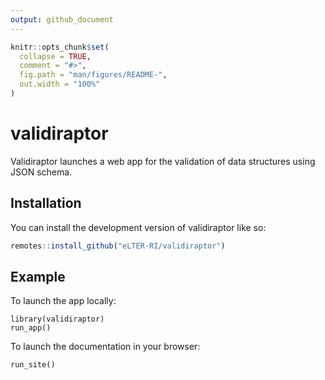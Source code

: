 ```yaml
---
output: github_document
---
```


<!-- README.md is generated from README.Rmd. Please edit that file -->

```r
knitr::opts_chunk$set(
  collapse = TRUE,
  comment = "#>",
  fig.path = "man/figures/README-",
  out.width = "100%"
)
```

# validiraptor

<!-- badges: start -->
<!-- badges: end -->

Validiraptor launches a web app for the validation of data structures using JSON schema.

## Installation

You can install the development version of validiraptor like so:

``` r
remotes::install_github("eLTER-RI/validiraptor")
```

## Example

To launch the app locally:
```
library(validiraptor)
run_app()
```

To launch the documentation in your browser:
```
run_site()
```
